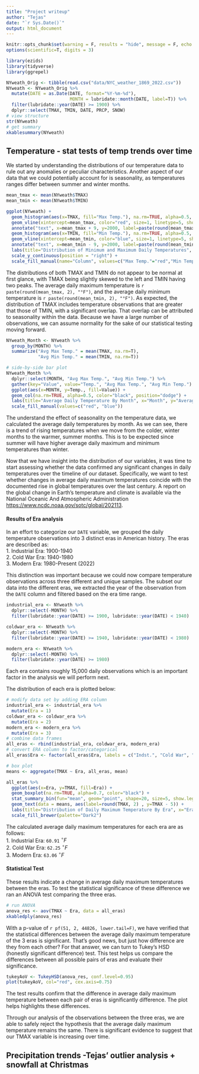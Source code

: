 ```yaml
---
title: "Project writeup"
author: "Tejas"
date: "`r Sys.Date()`"
output: html_document
---
```


```r
knitr::opts_chunk$set(warning = F, results = "hide", message = F, echo = F)
options(scientific=T, digits = 3) 
```

```r
library(ezids)
library(tidyverse)
library(ggrepel)
```

```r
NYweath_Orig <- tibble(read.csv("data/NYC_weather_1869_2022.csv"))
NYweath <- NYweath_Orig %>%
  mutate(DATE = as.Date(DATE, format="%Y-%m-%d"),
                        MONTH = lubridate::month(DATE, label=T)) %>%
  filter(lubridate::year(DATE) >= 1900) %>%
  dplyr::select(TMAX, TMIN, DATE, PRCP, SNOW)
# view structure
str(NYweath)
# get summary
xkablesummary(NYweath)
```

## Temperature - stat tests of temp trends over time

We started by understanding the distributions of our temperature data to rule out any anomalies or peculiar characteristics. Another aspect of our data that we could potentially account for is seasonality, as temperatures ranges differ between summer and winter months.

```r
mean_tmax <- mean(NYweath$TMAX)
mean_tmin <- mean(NYweath$TMIN)

ggplot(NYweath) +
  geom_histogram(aes(x=TMAX, fill="Max Temp."), na.rm=TRUE, alpha=0.5, color="black", bins=100, binwidth=2) +
  geom_vline(xintercept=mean_tmax, color="red", size=1, linetype=5, show.legend=FALSE) +
  annotate("text", x=mean_tmax + 9, y=2000, label=paste(round(mean_tmax, 2), "°F"), angle=0, size=4, color="darkred") +
  geom_histogram(aes(x=TMIN, fill="Min Temp."), na.rm=TRUE, alpha=0.5, color="black", bins=100, binwidth=2) +
  geom_vline(xintercept=mean_tmin, color="blue", size=1, linetype=5, show.legend=FALSE) +
  annotate("text", x=mean_tmin - 9, y=2000, label=paste(round(mean_tmin, 2), "°F"), angle=0, size=4, color="darkblue") +
  labs(title="Distribution of Minimum and Maximum Daily Temperatures", x="Temperature (°F)", y="Count") +
  scale_y_continuous(position = "right") +
  scale_fill_manual(name="Column", values=c("Max Temp."="red","Min Temp."="blue"))
```

The distributions of both TMAX and TMIN do not appear to be normal at first glance, with TMAX being slightly skewed to the left and TMIN having two peaks. The average daily maximum temperature is `r paste(round(mean_tmax, 2), "°F")`, and the average daily minimum temperature is `r paste(round(mean_tmin, 2), "°F")`. As expected, the distribution of TMAX includes temperature observations that are greater that those of TMIN, with a significant overlap. That overlap can be attributed to seasonality within the data. Because we have a large number of observations, we can assume normality for the sake of our statistical testing moving forward.  

```r
NYweath_Month <- NYweath %>%
  group_by(MONTH) %>%
  summarize("Avg Max Temp." = mean(TMAX, na.rm=T),
            "Avg Min Temp." = mean(TMIN, na.rm=T))

# side-by-side bar plot
NYweath_Month %>%
  dplyr::select(MONTH, "Avg Max Temp.", "Avg Min Temp.") %>%
  gather(key="Value", value="Temp.", "Avg Max Temp.", "Avg Min Temp.") %>%
  ggplot(aes(x=MONTH, y=Temp., fill=Value)) +
  geom_col(na.rm=TRUE, alpha=0.5, color="black", position="dodge") +
  labs(title="Average Daily Temperature By Month", x="Month", y="Average Temperature (°F)") +
  scale_fill_manual(values=c("red", "blue"))
```

The understand the effect of seasonality on the temperature data, we calculated the average daily temperatures by month. As we can see, there is a trend of rising temperatures when we move from the colder, winter months to the warmer, summer months. This is to be expected since summer will have higher average daily maximum and minimum temperatures than winter.  

Now that we have insight into the distribution of our variables, it was time to start assessing whether the data confirmed any significant changes in daily temperatures over the timeline of our dataset. Specifically, we want to test whether changes in average daily maximum temperatures coincide with the documented rise in global temperatures over the last century. A report on the global change in Earth's temperature and climate is available via the National Oceanic And Atmospheric Administration <https://www.ncdc.noaa.gov/sotc/global/202113>.  

#### Results of Era analysis

In an effort to categorize our `DATE` variable, we grouped the daily temperature observations into 3 distinct eras in American history. The eras are described as:  
  1. Industrial Era: 1900-1940  
  2. Cold War Era: 1940-1980  
  3. Modern Era: 1980-Present (2022)  
  
This distinction was important because we could now compare temperature observations across three different and unique samples. The subset our data into the different eras, we extracted the year of the observation from the `DATE` column and filtered based on the era time range.  
 
```r
industrial_era <- NYweath %>%
  dplyr::select(-MONTH) %>%
  filter(lubridate::year(DATE) >= 1900, lubridate::year(DATE) < 1940)

coldwar_era <- NYweath %>%
  dplyr::select(-MONTH) %>%
  filter(lubridate::year(DATE) >= 1940, lubridate::year(DATE) < 1980)

modern_era <- NYweath %>%
  dplyr::select(-MONTH) %>%
  filter(lubridate::year(DATE) >= 1980)
```

Each era contains roughly 15,000 daily observations which is an important factor in the analysis we will perform next.  

The distribution of each era is plotted below:  
```r
# modify data set by adding ERA column
industrial_era <- industrial_era %>%
  mutate(Era = 1)
coldwar_era <- coldwar_era %>%
  mutate(Era = 2)
modern_era <- modern_era %>%
  mutate(Era = 3)
# combine data frames
all_eras <- rbind(industrial_era, coldwar_era, modern_era)
# convert ERA column to factor/categorical
all_eras$Era <- factor(all_eras$Era, labels = c("Indst.", "Cold War", "Modern"))

# box plot
means <- aggregate(TMAX ~ Era, all_eras, mean)

all_eras %>%
  ggplot(aes(x=Era, y=TMAX, fill=Era)) +
  geom_boxplot(na.rm=TRUE, alpha=0.7, color="black") +
  stat_summary_bin(fun="mean", geom="point", shape=20, size=5, show.legend=FALSE) +
  geom_text(data = means, aes(label=round(TMAX, 2) , y=TMAX - 5)) +
  labs(title="Distribution of Daily Maximum Temperature By Era", x="Era", y="Temperature (°F)") +
  scale_fill_brewer(palette="Dark2")
```

The calculated average daily maximum temperatures for each era are as follows:  
  1. Industrial Era: `60.91` $^{\circ}F$  
  2. Cold War Era: `62.25` $^{\circ}F$  
  3. Modern Era: `63.06` $^{\circ}F$  
  
#### Statistical Test
  
These results indicate a change in average daily maximum temperatures between the eras. To test the statistical significance of these difference we ran an ANOVA test comparing the three eras.

```r
# run ANOVA
anova_res <- aov(TMAX ~ Era, data = all_eras)
xkabledply(anova_res)
```

With a p-value of `r pf(51, 2, 44826, lower.tail=F)`, we have verified that the statistical differences between the average daily maximum temperature of the 3 eras is significant. That's good news, but just how difference are they from each other? For that answer, we can turn to Tukey's HSD (honestly significant difference) test. This test helps us compare the differences between all possible pairs of eras and evaluate their significance.  

```r
tukeyAoV <- TukeyHSD(anova_res, conf.level=0.95)
plot(tukeyAoV, col="red", cex.axis=0.75)
```
The test results confirm that the difference in average daily maximum temperature between each pair of eras is significantly difference. The plot helps highlights these differences.  

Through our analysis of the observations between the three eras, we are able to safely reject the hypothesis that the average daily maximum temperature remains the same. There is significant evidence to suggest that our TMAX variable is increasing over time.  




## Precipitation trends -Tejas' outlier analysis + snowfall at Christmas

